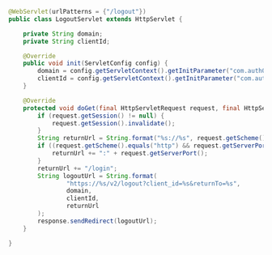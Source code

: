 ```java LogoutServlet.java highlight={13-30} lines 
@WebServlet(urlPatterns = {"/logout"})
public class LogoutServlet extends HttpServlet {

    private String domain;
    private String clientId;

    @Override
    public void init(ServletConfig config) {
        domain = config.getServletContext().getInitParameter("com.auth0.domain");
        clientId = config.getServletContext().getInitParameter("com.auth0.clientId");
    }

    @Override
    protected void doGet(final HttpServletRequest request, final HttpServletResponse response) throws ServletException, IOException {
        if (request.getSession() != null) {
            request.getSession().invalidate();
        }
        String returnUrl = String.format("%s://%s", request.getScheme(), request.getServerName());
        if ((request.getScheme().equals("http") && request.getServerPort() != 80) || (request.getScheme().equals("https") && request.getServerPort() != 443)) {
            returnUrl += ":" + request.getServerPort();
        }
        returnUrl += "/login";
        String logoutUrl = String.format(
                "https://%s/v2/logout?client_id=%s&returnTo=%s",
                domain,
                clientId,
                returnUrl
        );
        response.sendRedirect(logoutUrl);
    }

}
```
